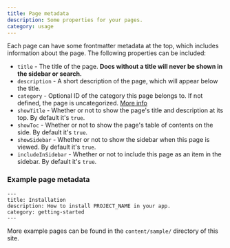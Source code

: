 ```yaml
---
title: Page metadata
description: Some properties for your pages.
category: usage
---
```


Each page can have some frontmatter metadata at the top, which includes information about the page. The following properties can be included:

- `title` - The title of the page. **Docs without a title will never be shown in the sidebar or search.**
- `description` - A short description of the page, which will appear below the title.
- `category` - Optional ID of the category this page belongs to. If not defined, the page is uncategorized. [More info](/docs/organization#categories)
- `showTitle` - Whether or not to show the page's title and description at its top. By default it's `true`.
- `showToc` - Whether or not to show the page's table of contents on the side. By default it's `true`.
- `showSidebar` - Whether or not to show the sidebar when this page is viewed. By default it's `true`.
- `includeInSidebar` - Whether or not to include this page as an item in the sidebar. By default it's `true`.

### Example page metadata

```mdx title="docs/installation.mdx"
---
title: Installation
description: How to install PROJECT_NAME in your app.
category: getting-started
---
```

More example pages can be found in the `content/sample/` directory of this site.
